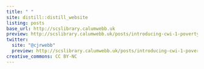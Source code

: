 ```yaml
---
title: " "
site: distill::distill_website
listing: posts
base_url: http://scslibrary.calumwebb.uk
preview: http://scslibrary.calumwebb.uk/posts/introducing-cwi-1-poverty/media/swingset-snow.jpg
twitter: 
  site: "@cjrwebb"
  preview: http://scslibrary.calumwebb.uk/posts/introducing-cwi-1-poverty/media/swingset-snow.jpg
creative_commons: CC BY-NC
---
```


